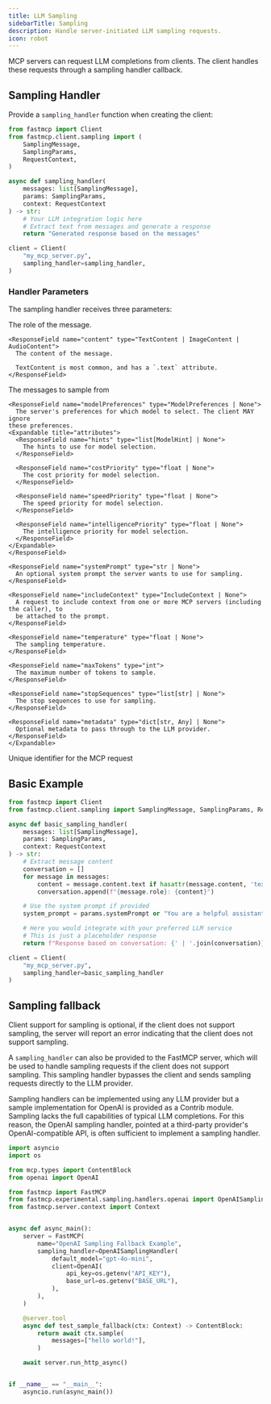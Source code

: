 ```yaml
---
title: LLM Sampling
sidebarTitle: Sampling
description: Handle server-initiated LLM sampling requests.
icon: robot
---
```



<VersionBadge version="2.0.0" />

MCP servers can request LLM completions from clients. The client handles these requests through a sampling handler callback.

## Sampling Handler

Provide a `sampling_handler` function when creating the client:

```python
from fastmcp import Client
from fastmcp.client.sampling import (
    SamplingMessage,
    SamplingParams,
    RequestContext,
)

async def sampling_handler(
    messages: list[SamplingMessage],
    params: SamplingParams,
    context: RequestContext
) -> str:
    # Your LLM integration logic here
    # Extract text from messages and generate a response
    return "Generated response based on the messages"

client = Client(
    "my_mcp_server.py",
    sampling_handler=sampling_handler,
)
```

### Handler Parameters

The sampling handler receives three parameters:

<Card icon="code" title="Sampling Handler Parameters">
<ResponseField name="SamplingMessage" type="Sampling Message Object">
  <Expandable title="attributes">
    <ResponseField name="role" type='Literal["user", "assistant"]'>
      The role of the message.
    </ResponseField>

    <ResponseField name="content" type="TextContent | ImageContent | AudioContent">
      The content of the message.

      TextContent is most common, and has a `.text` attribute.
    </ResponseField>

  </Expandable>
</ResponseField>
<ResponseField name="SamplingParams" type="Sampling Parameters Object">
  <Expandable title="attributes">
    <ResponseField name="messages" type="list[SamplingMessage]">
      The messages to sample from
    </ResponseField>

    <ResponseField name="modelPreferences" type="ModelPreferences | None">
      The server's preferences for which model to select. The client MAY ignore
    these preferences.
    <Expandable title="attributes">
      <ResponseField name="hints" type="list[ModelHint] | None">
        The hints to use for model selection.
      </ResponseField>

      <ResponseField name="costPriority" type="float | None">
        The cost priority for model selection.
      </ResponseField>

      <ResponseField name="speedPriority" type="float | None">
        The speed priority for model selection.
      </ResponseField>

      <ResponseField name="intelligencePriority" type="float | None">
        The intelligence priority for model selection.
      </ResponseField>
    </Expandable>
    </ResponseField>

    <ResponseField name="systemPrompt" type="str | None">
      An optional system prompt the server wants to use for sampling.
    </ResponseField>

    <ResponseField name="includeContext" type="IncludeContext | None">
      A request to include context from one or more MCP servers (including the caller), to
      be attached to the prompt.
    </ResponseField>

    <ResponseField name="temperature" type="float | None">
      The sampling temperature.
    </ResponseField>

    <ResponseField name="maxTokens" type="int">
      The maximum number of tokens to sample.
    </ResponseField>

    <ResponseField name="stopSequences" type="list[str] | None">
      The stop sequences to use for sampling.
    </ResponseField>

    <ResponseField name="metadata" type="dict[str, Any] | None">
      Optional metadata to pass through to the LLM provider.
    </ResponseField>
    </Expandable>

</ResponseField>
<ResponseField name="RequestContext" type="Request Context Object">
  <Expandable title="attributes">
    <ResponseField name="request_id" type="RequestId">
      Unique identifier for the MCP request
    </ResponseField>
  </Expandable>
</ResponseField>
</Card>

## Basic Example

```python
from fastmcp import Client
from fastmcp.client.sampling import SamplingMessage, SamplingParams, RequestContext

async def basic_sampling_handler(
    messages: list[SamplingMessage],
    params: SamplingParams,
    context: RequestContext
) -> str:
    # Extract message content
    conversation = []
    for message in messages:
        content = message.content.text if hasattr(message.content, 'text') else str(message.content)
        conversation.append(f"{message.role}: {content}")

    # Use the system prompt if provided
    system_prompt = params.systemPrompt or "You are a helpful assistant."

    # Here you would integrate with your preferred LLM service
    # This is just a placeholder response
    return f"Response based on conversation: {' | '.join(conversation)}"

client = Client(
    "my_mcp_server.py",
    sampling_handler=basic_sampling_handler
)
```

## Sampling fallback

Client support for sampling is optional, if the client does not support sampling, the server will report an error indicating
that the client does not support sampling.

A `sampling_handler` can also be provided to the FastMCP server, which will be used to handle sampling requests if the client
does not support sampling. This sampling handler bypasses the client and sends sampling requests directly to the LLM provider.

Sampling handlers can be implemented using any LLM provider but a sample implementation for OpenAI is provided as a Contrib
module. Sampling lacks the full capabilities of typical LLM completions. For this reason, the OpenAI sampling handler, pointed at
a third-party provider's OpenAI-compatible API, is often sufficient to implement a sampling handler.

```python
import asyncio
import os

from mcp.types import ContentBlock
from openai import OpenAI

from fastmcp import FastMCP
from fastmcp.experimental.sampling.handlers.openai import OpenAISamplingHandler
from fastmcp.server.context import Context


async def async_main():
    server = FastMCP(
        name="OpenAI Sampling Fallback Example",
        sampling_handler=OpenAISamplingHandler(
            default_model="gpt-4o-mini",
            client=OpenAI(
                api_key=os.getenv("API_KEY"),
                base_url=os.getenv("BASE_URL"),
            ),
        ),
    )

    @server.tool
    async def test_sample_fallback(ctx: Context) -> ContentBlock:
        return await ctx.sample(
            messages=["hello world!"],
        )

    await server.run_http_async()


if __name__ == "__main__":
    asyncio.run(async_main())
```